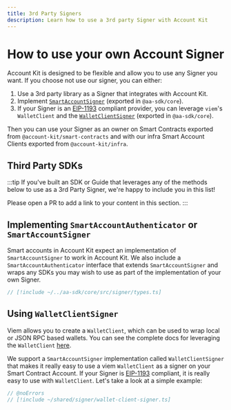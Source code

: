 ```yaml
---
title: 3rd Party Signers
description: Learn how to use a 3rd party Signer with Account Kit
---
```


# How to use your own Account Signer

Account Kit is designed to be flexible and allow you to use any Signer you want. If you choose not use our signer, you can either:

1. Use a 3rd party library as a Signer that integrates with Account Kit.
1. Implement [`SmartAccountSigner`](https://github.com/alchemyplatform/aa-sdk/blob/main/aa-sdk/core/src/signer/types.ts) (exported in `@aa-sdk/core`).
1. If your Signer is an [EIP-1193](https://eips.ethereum.org/EIPS/eip-1193) compliant provider, you can leverage `viem`'s `WalletClient` and the [`WalletClientSigner`](/reference/aa-sdk/core/classes/WalletClientSigner/constructor) (exported in `@aa-sdk/core`).

Then you can use your Signer as an owner on Smart Contracts exported from `@account-kit/smart-contracts` and with our infra Smart Account Clients exported from `@account-kit/infra`.

## Third Party SDKs

:::tip
If you've built an SDK or Guide that leverages any of the methods below to use as a 3rd Party Signer, we're happy to include you in this list!

Please open a PR to add a link to your content in this section.
:::

## Implementing `SmartAccountAuthenticator` or `SmartAccountSigner`

Smart accounts in Account Kit expect an implementation of `SmartAccountSigner` to work in Account Kit. We also include a `SmartAccountAuthenticator` interface that extends `SmartAccountSigner` and wraps any SDKs you may wish to use as part of the implementation of your own Signer.

```ts [types.ts] twoslash
// [!include ~/../aa-sdk/core/src/signer/types.ts]
```

## Using `WalletClientSigner`

Viem allows you to create a `WalletClient`, which can be used to wrap local or JSON RPC based wallets. You can see the complete docs for leveraging the `WalletClient` [here](https://viem.sh/docs/clients/wallet).

We support a `SmartAccountSigner` implementation called `WalletClientSigner` that makes it really easy to use a viem `WalletClient` as a signer on your Smart Contract Account. If your Signer is [EIP-1193](https://eips.ethereum.org/EIPS/eip-1193) compliant, it is really easy to use with `WalletClient`. Let's take a look at a simple example:

```ts [wallet-client-signer.ts] twoslash
// @noErrors
// [!include ~/shared/signer/wallet-client-signer.ts]
```
